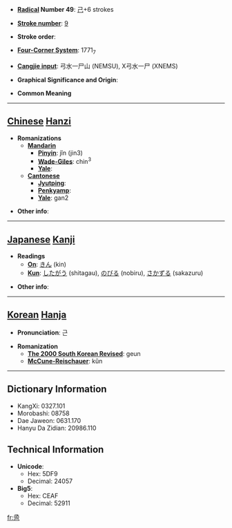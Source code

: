 * '''[[Wiktionary:Chinese radical index| Radical]] Number 49''': [[Wiktionary:Chinese radical index 己|己]]+6 strokes

* '''[[Wiktionary:Chinese total strokes index|Stroke number]]''': [[Wiktionary:Chinese total strokes index 9|9]]

* '''Stroke order''': 

* '''[[Wiktionary:Chinese four corner index|Four-Corner System]]''': 1771<sub>7</sub>

* '''[[Wiktionary:Chinese Cangjie index|Cangjie input]]''': 弓水一尸山 (NEMSU), X弓水一尸 (XNEMS)

* '''Graphical Significance and Origin''': 

* '''Common Meaning'''

----

== [[Chinese]] [[Hanzi]] ==

* '''Romanizations'''
** '''[[Mandarin]]'''
*** '''[[Pinyin]]''': jǐn (jin3)
*** '''[[Wade-Giles]]''': chin<sup>3</sup>
*** '''[[Yale]]''': 
** '''[[Cantonese]]'''
*** '''[[Jyutping]]''':
*** '''[[Penkyamp]]''': 
*** '''[[Yale]]''': gan2

* '''Other info''': 

----

== [[Japanese]] [[Kanji]] ==

* '''Readings'''
** '''[[On]]''': [[きん]] (kin)
** '''[[Kun]]''': [[したがう]] (shitagau), [[のびる]] (nobiru), [[さかずる]] (sakazuru)

* '''Other info''':  

----

== [[Korean]] [[Hanja]] ==

* '''Pronunciation''': 근

* '''Romanization'''
** '''[[The 2000 South Korean Revised Romanization|The 2000 South Korean Revised]]''': geun
** '''[[McCune-Reischauer]]''': kŭn

----

== Dictionary Information ==

* KangXi: 0327.101
* Morobashi: 08758
* Dae Jaweon: 0631.170
* Hanyu Da Zidian: 20986.110

== Technical Information ==

* '''Unicode''':
** Hex: 5DF9
** Decimal: 24057
* '''Big5''':
** Hex: CEAF
** Decimal: 52911

[[fr:巹]]